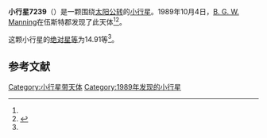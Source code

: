 {{Infobox planet
| bgcolour = #FFFFC0
| name = 7239 Mobberley
| symbol = 
| image = 
| caption = 
| discovery = yes
| discovery_ref = 
| discoverer = [[B._G._W._Manning|B. G. W. Manning]]
| discovery_site = [[伍斯特郡|伍斯特郡]] 
| discovered = 1989年10月4日
| designations = yes
| mp_name = 
| named_after = 
| alt_names = 1989 TE/ 1982 TB
| mp_category = [[主带小行星|主带小行星]]
| orbit_ref = <ref name="a">[http://ssd.jpl.nasa.gov/sbdb.cgi?sstr=7239 7239 Mobberley]，小行星數據庫瀏覽器（JPL Small-Body Database Browser）－[[美国国家航空航天局|美国国家航空航天局]]喷气推进实验室</ref>
| epoch = 2456400.5 (2013年4月18日更新)
| aphelion = {{convert|2.924812854042566|AU|km|3|abbr=on|lk=out}}
| perihelion = {{convert|1.705009135115154|AU|km|3|abbr=on}}
| semimajor = {{convert|2.31491099457886|AU|km|3|abbr=on}}
| eccentricity = 0.263466656
| period = 1286.470623 [[日|日]]<br />3.52[[儒略年|儒略年]]
| avg_speed = 
| inclination = 3.598464865428418
| asc_node = 268.9135311863505
| mean_anomaly = 
| arg_peri = 73.33795232823481
| satellites = 
| physical_characteristics = yes
| dimensions = 
| mass = 
| density = 
| surface_grav = 
| escape_velocity = 
| sidereal_day = 
| axial_tilt = 
| pole_ecliptic_lat = 
| pole_ecliptic_lon = 
| albedo = 
| temperatures= 
| temp_name1 = 
| mean_temp_1 = 
| max_temp_1 = 
| temp_name2 = 
| max_temp_2 = 
| spectral_type = 
| abs_magnitude = 14.91
}}

'''小行星7239'''（{{lang-en|7239 Mobberley}}）是一颗围绕[[太阳|太阳]][[公转|公转]]的[[小行星|小行星]]。1989年10月4日，[[B._G._W._Manning|B. G. W. Manning]]在伍斯特郡发现了此天体<ref name="a" /><ref>{{cite news|title=小行星列表|url=http://cfa-www.harvard.edu/iau/lists/NumberedMPs.txt|accessdate=2013-07-08|newspaper=哈佛大学|archive-date=2008-05-17|archive-url=https://web.archive.org/web/20080517010638/http://cfa-www.harvard.edu/iau/lists/NumberedMPs.txt|dead-url=no}}</ref>。

这颗小行星的[[绝对星等|绝对星等]]为14.91等<ref name="a" />。

==参考文献==
{{reflist}}
{{Minor Planet Number|[[小行星7238|小行星7238]]|[[小行星7240|小行星7240]]}}

{{小天体}}

[[Category:小行星带天体|Category:小行星带天体]]
[[Category:1989年发现的小行星|Category:1989年发现的小行星]]

{{asteroid-stub}}